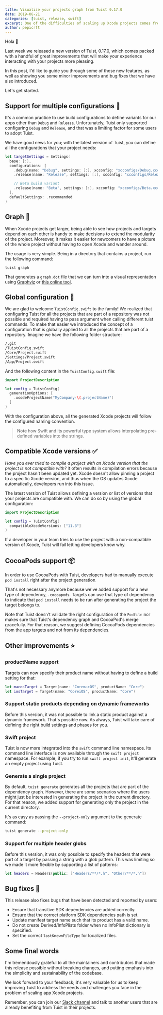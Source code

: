 ```yaml
---
title: Visualize your projects graph from Tuist 0.17.0
date: 2019-06-21
categories: [tuist, release, swift]
excerpt: One of the difficulties of scaling up Xcode projects comes from the fact that Xcode doesn't provide a high-level picture of the structure of the project. Tuist 0.17.0 fixes that by providing a new command, 'tuist graph', that exports a graph of the project to help users of the tool visualize their project dependencies. This version also adds support for configuring Tuist globally, and also indicate the version of Xcode that is required to run the project.
author: pepicrft
---
```


Hola 👋

Last week we released a new version of Tuist,
0.17.0,
which comes packed with a handful of great improvements that will make your experience interacting with your projects more pleasing.

In this post,
I'd like to guide you through some of those new features,
as well as showing you some minor improvements and bug fixes that we have also introduced.

Let's get started.

## Support for multiple configurations 📝

It's a common practice to use build configurations to define variants for our apps other than `Debug` and `Release`.
Unfortunately,
Tuist only supported configuring `Debug` and `Release`,
and that was a limiting factor for some users to adopt Tuist.

We have good news for you; with the latest version of Tuist, you can define all the configurations that your project needs:

```swift
let targetSettings = Settings(
  base: [:],
  configurations: [
    .debug(name: "Debug", settings: [:], xcconfig: "xcconfigs/Debug.xcconfig"),
    .release(name: "Release", settings: [:], xcconfig: "xcconfigs/Release.xcconfig"),

    // Beta build variant
    .release(name: "Beta", settings: [:], xcconfig: "xcconfigs/Beta.xcconfig"),
  ],
  defaultSettings: .recommended
)

```

## Graph 🔀

When Xcode projects get larger,
being able to see how projects and targets depend on each other is handy to make decisions to extend the modularity of the project.
Moreover,
it makes it easier for newcomers to have a picture of the whole project without having to open Xcode and wander around.

The usage is very simple.
Being in a directory that contains a project,
run the following command:

```
tuist graph
```

That generates a `graph.dot` file that we can turn into a visual representation using [Graphviz](https://www.graphviz.org/) or [this online tool](https://dreampuf.github.io/GraphvizOnline).

## Global configuration 📝

We are glad to welcome `TuistConfig.swift` to the family!
We realized that configuring Tuist for all the projects that are part of a repository was not possible and required having to pass argument when calling different tuist commands.
To make that easier we introduced the concept of a configuration that is globally applied to all the projects that are part of a repository.
Imagine we have the following folder structure:

```bash
/.git
/TuistConfig.swift
/Core/Project.swift
/Settings/Project.swift
/App/Project.swift
```

And the following content in the `TuistConfig.swift` file:

```swift
import ProjectDescription

let config = TuistConfig(
  generationOptions: [
    .xcodeProjectName("MyCompany-\(.projectName)")
  ]
)
```

With the configuration above,
all the generated Xcode projects will follow the configured naming convention.

> Note how Swift and its powerful type system allows interpolating pre-defined variables into the strings.

## Compatible Xcode versions ✅

_Have you ever tried to compile a project with an Xcode version that the project is not compatible with?_
It often results in compilation errors because the project hasn't been updated yet.
Xcode doesn't allow pinning a project to a specific Xcode version,
and thus when the OS updates Xcode automatically,
developers run into this issue.

The latest version of Tuist allows defining a version or list of versions that your projects are compatible with.
We can do so by using the global configuration:

```swift
import ProjectDescription

let config = TuistConfig(
  compatibleXcodeVersions: ["11.3"]
)
```

If a developer in your team tries to use the project with a non-compatible version of Xcode,
Tuist will fail letting developers know why.

## CocoaPods support 📦

In order to use CocoaPods with Tuist,
developers had to manually execute `pod install` right after the project generation.

That's not necessary anymore because we've added support for a new type of dependency, `.cocoapods`. Targets can use that type of dependency to indicate that `pod install` needs to be run after generating the project the target belongs to.

Note that Tuist doesn't validate the right configuration of the `Podfile` nor makes sure that Tuist's dependency graph and CocoaPod's merge gracefully.
For that reason,
we suggest defining CocoaPods dependencies from the app targets and not from its dependencies.

## Other improvements ⭐️

### productName support

Targets can now specify their product name without having to define a build setting for that:

```swift
let macosTarget = Target(name: "CoremacOS", productName: "Core")
let iosTarget = Target(name: "CoreiOS", productName: "Core")
```

### Support static products depending on dynamic frameworks

Before this version,
it was not possible to link a static product against a dynamic framework.
That's possible now.
As always,
Tuist will take care of defining the right build settings and phases for you.

### Swift project

Tuist is now more integrated into the `swift` command line namespace.
Its command line interface is now available through the `swift project` namespace.
For example,
if you try to run `swift project init`,
It'll generate an empty project using Tuist.

### Generate a single project

By default,
`tuist generate` generates all the projects that are part of the dependency graph.
However,
there are some scenarios where the users might just be interested in generating the project in the current directory.
For that reason,
we added support for generating only the project in the current directory.

It's as easy as passing the `--project-only` argument to the generate command:

```bash
tuist generate --project-only
```

### Support for multiple header globs

Before this version,
it was only possible to specify the headers that were part of a target by passing a string with a glob pattern.
This was limiting so we made it more flexible by supporting a list of patterns:

```swift
let headers = Headers(public: ["Headers/**/*.h", "Other/**/*.h"])
```

## Bug fixes 🐛

This release also fixes bugs that have been detected and reported by users:

- Ensure that transitive SDK dependencies are added correctly.
- Ensure that the correct platform SDK dependencies path is set.
- Update manifest target name such that its product has a valid name.
- Do not create Derived/InfoPlists folder when no InfoPlist dictionary is specified.
- Set the correct `lastKnownFileType` for localized files.

## Some final words

I'm tremendously grateful to all the maintainers and contributors that made this release possible without breaking changes, and putting emphasis into the simplicity and sustainability of the codebase.

We look forward to your feedback; it's very valuable for us to keep improving Tuist to address the needs and challenges you face in the problem of scaling app Xcode projects.

Remember,
you can join our [Slack channel](https://slack.tuist.io) and talk to another users that are already benefiting from Tuist in their projects.
